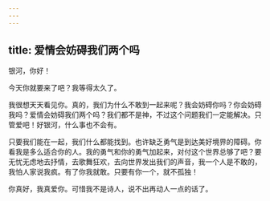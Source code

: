 ```yaml
---
---
---
```

title: 爱情会妨碍我们两个吗
---

银河，你好！

今天你就要来了吧？我等得太久了。

我很想天天看见你。真的，我们为什么不敢到一起来呢？我会妨碍你吗？你会妨碍我吗？爱情会妨碍我们两个吗？我们都不是神，不过这个问题我们一定能解决。只管爱吧！好银河，什么事也不会有。

只要我们能在一起，我们什么都能找到。也许缺乏勇气是到达美好境界的障碍。你看我是多么适合你的人。我的勇气和你的勇气加起来，对付这个世界总够了吧？要无忧无虑地去抒情，去歌舞狂欢，去向世界发出我们的声音，我一个人是不敢的，我怕人家说我疯。有了你我就敢。只要有你一个，就不孤独！

你真好，我真爱你。可惜我不是诗人，说不出再动人一点的话了。